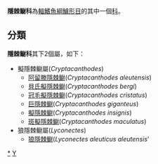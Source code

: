 {{noteTA
|T=zh:隐棘鳚科;zh-hant:隱棘䲁科;zh-hans:隐棘鳚科;
|1=zh:鳚;zh-hant:䲁;zh-hans:鳚；}}
{{CJK-New-Char|4C81|ver=A}}
{{Automatic taxobox
| taxon = Cryptacanthodidae
| authority = 
| subdivision_ranks = [[屬|屬]]
| subdivision = 見內文
}}
'''隱棘鳚科'''為[[輻鰭魚綱|輻鰭魚綱]][[鱸形目|鱸形目]]的其中一個[[科|科]]。

==分類==
'''隱棘鳚科'''其下2個屬，如下：
*擬隱棘鳚屬(''Cryptacanthodes'')
**[[阿留滕隱棘鳚|阿留滕隱棘鳚]](''Cryptacanthodes aleutensis'')
**[[貝氏擬隱棘鳚|貝氏擬隱棘鳚]](''Cryptacanthodes bergi'')
**[[冠毛擬隱棘鳚|冠毛擬隱棘鳚]](''Cryptacanthodes cristatus'')
**[[巨隱棘鳚|巨隱棘鳚]](''Cryptacanthodes giganteus'')
**[[擬隱棘鳚|擬隱棘鳚]](''Cryptacanthodes insignis'')
**[[斑擬隱棘鳚|斑擬隱棘鳚]](''Cryptacanthodes maculatus'')
*狼隱棘鳚屬(''Lyconectes'')
**[[狼隱棘鳚|狼隱棘鳚]](''Lyconectes aleuticus aleutensis'''

{{taxonbar}}
[[Category:隱棘鳚科|*]]
[[Category:_鲈形目|Y]]